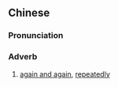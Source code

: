 {{also|频频}}
==Chinese==
{{zh-forms|s=频频}}

===Pronunciation===
{{zh-pron
|m=pínpín
|c=pan4 pan4
|mn=pîn-pîn
|cat=adv
}}

===Adverb===
{{zh-adv}}

# [[again and again]], [[repeatedly]]